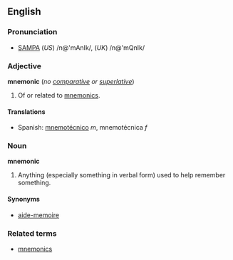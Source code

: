 ==English==
<!--
===Etymology===
The word ''mnemonic'' shares etymology with ''[[Mnemosyne]]'', the name of the [[Titan (mythology)|titan]] who personified Memory in [[Greek mythology]].
-->
===Pronunciation===
*[[w:SAMPA|SAMPA]] (''US'') /n@'mAnIk/, (''UK'') /n@'mQnIk/

===Adjective===
'''mnemonic''' (''no [[comparative]] or [[superlative]]'')

#Of or related to [[mnemonics]].

====Translations====
*Spanish: [[mnemotécnico]] ''m'', mnemotécnica ''f''

===Noun===
'''mnemonic'''

#Anything (especially something in verbal form) used to help remember something.

====Synonyms====
*[[aide-memoire]]

===Related terms===
*[[mnemonics]]
